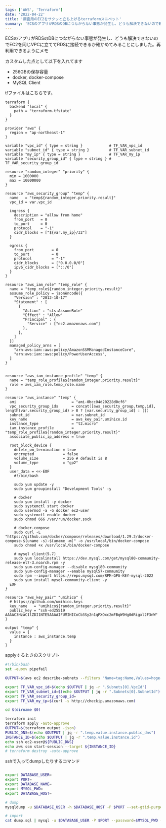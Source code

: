 ```yaml
---
tags: ['AWS', 'Terraform']
date: '2022-04-22'
title: '調査用のEC2をサクッと立ち上げるterraformスニペット'
summary: 'ECSのアプリがRDSのDBにつながらない事態が発生し、どうも解決できないのでEC2を同じVPCに立ててRDSに接続できるか確かめてみることにしました。再利用できるようにメモ'
---
```



ECSのアプリがRDSのDBにつながらない事態が発生し、どうも解決できないのでEC2を同じVPCに立ててRDSに接続できるか確かめてみることにしました。再利用できるようにメモ

カスタムした点として以下を入れてます

- 256GBの保存容量
- docker, docker-compose
- MySQL Client

tfファイルはこちらです。

```hcl
terraform {
  backend "local" {
    path = "terraform.tfstate"
  }
}

provider "aws" {
  region = "ap-northeast-1"
}

variable "vpc_id" { type = string }            # TF_VAR_vpc_id
variable "subnet_id" { type = string }         # TF_VAR_subnet_id
variable "my_ip" { type = string }             # TF_VAR_my_ip
variable "security_group_id" { type = string } # TF_VAR_security_group_id

resource "random_integer" "priority" {
  min = 1000000
  max = 10000000
}

resource "aws_security_group" "temp" {
  name   = "temp${random_integer.priority.result}"
  vpc_id = var.vpc_id

  ingress {
    description = "allow from home"
    from_port   = 0
    to_port     = 0
    protocol    = "-1"
    cidr_blocks = ["${var.my_ip}/32"]
  }

  egress {
    from_port        = 0
    to_port          = 0
    protocol         = "-1"
    cidr_blocks      = ["0.0.0.0/0"]
    ipv6_cidr_blocks = ["::/0"]
  }
}

resource "aws_iam_role" "temp_role" {
  name = "temp_role${random_integer.priority.result}"
  assume_role_policy = jsonencode({
    "Version" : "2012-10-17"
    "Statement" : [
      {
        "Action" : "sts:AssumeRole"
        "Effect" : "Allow"
        "Principal" : {
          "Service" : ["ec2.amazonaws.com"]
        },
      },
    ]
  })
  managed_policy_arns = [
    "arn:aws:iam::aws:policy/AmazonSSMManagedInstanceCore",
    "arn:aws:iam::aws:policy/PowerUserAccess",
  ]
}


resource "aws_iam_instance_profile" "temp" {
  name = "temp_role_profile${random_integer.priority.result}"
  role = aws_iam_role.temp_role.name
}

resource "aws_instance" "temp" {
  ami                         = "ami-0bcc04d20228d0cf6"
  vpc_security_group_ids      = concat([aws_security_group.temp.id], length(var.security_group_id) > 0 ? [var.security_group_id] : [])
  subnet_id                   = var.subnet_id
  key_name                    = aws_key_pair.umihico.id
  instance_type               = "t2.micro"
  iam_instance_profile        = "temp_role_profile${random_integer.priority.result}"
  associate_public_ip_address = true

  root_block_device {
    delete_on_termination = true
    encrypted             = false
    volume_size           = 256 # default is 8
    volume_type           = "gp2"
  }
  user_data = <<-EOF
    #!/bin/bash

    sudo yum update -y
    sudo yum groupinstall "Development Tools" -y

    # docker
    sudo yum install -y docker
    sudo systemctl start docker
    sudo usermod -a -G docker ec2-user
    sudo systemctl enable docker
    sudo chmod 666 /var/run/docker.sock

    # docker-compose
    sudo curl -L "https://github.com/docker/compose/releases/download/1.29.2/docker-compose-$(uname -s)-$(uname -m)" -o /usr/local/bin/docker-compose
    sudo chmod +x /usr/local/bin/docker-compose
    
    # mysql client(5.7)
    sudo yum localinstall https://dev.mysql.com/get/mysql80-community-release-el7-3.noarch.rpm -y
    sudo yum-config-manager --disable mysql80-community
    sudo yum-config-manager --enable mysql57-community
    sudo rpm --import https://repo.mysql.com/RPM-GPG-KEY-mysql-2022
    sudo yum install mysql-community-client -y
  EOF
}

resource "aws_key_pair" "umihico" {
  # https://github.com/umihico.keys
  key_name   = "umihico${random_integer.priority.result}"
  public_key = "ssh-ed25519 AAAAC3NzaC1lZDI1NTE5AAAAIFUMIHICoCb3Sy2n1qPXOxc2mFBqW9Hg0dRigxl2F3nW"
}

output "temp" {
  value = {
    instance : aws_instance.temp
  }
}

```

applyするときのスクリプト

```bash
#!/bin/bash
set -euoxv pipefail

OUTPUT=$(aws ec2 describe-subnets --filters "Name=tag:Name,Values=hoge-vpc-private-ap-northeast-1a")

export TF_VAR_vpc_id=$(echo $OUTPUT | jq -r ".Subnets[0].VpcId")
export TF_VAR_subnet_id=$(echo $OUTPUT | jq -r ".Subnets[0].SubnetId")
export TF_VAR_security_group_id=
export TF_VAR_my_ip=$(curl -s http://checkip.amazonaws.com)

cd $(dirname $0)

terraform init
terraform apply -auto-approve
OUTPUT=$(terraform output -json)
PUBLIC_DNS=$(echo $OUTPUT | jq -r ".temp.value.instance.public_dns")
INSTANCE_ID=$(echo $OUTPUT | jq -r ".temp.value.instance.id")
echo ssh ec2-user@${PUBLIC_DNS}
echo aws ssm start-session --target ${INSTANCE_ID}
# terraform destroy -auto-approve
```

sshで入ってdumpしたりするコマンド
```bash

export DATABASE_USER=
export PORT=
export DATABASE_NAME=
export MYSQL_PWD=
export DATABASE_HOST=

# dump
mysqldump -u $DATABASE_USER -h $DATABASE_HOST -P $PORT --set-gtid-purged=OFF $DATABASE_NAME > dump.sql

# import
cat dump.sql | mysql -u $DATABASE_USER -P $PORT --password=$MYSQL_PWD -h $DATABASE_HOST $DATABASE_NAME
```
